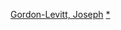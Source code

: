 {{navbox
|name = 约瑟夫·戈登-莱维特
|title = [[喬瑟夫·高登-李維]]執導電影
|state = {{{state|autocollapse}}}
| listclass = hlist

| group1 = 長片
| list1  = 
* 《[[超急情聖]]》（2013）

| group2 = 短片
| list2 =
* 《{{le|摩根与命运的约会|Morgan M. Morgansen's Date with Destiny}}》（2010）
* 《{{le|摩根与命运的第11次约会：飞艇动物园|Morgan and Destiny's Eleventeenth Date: The Zeppelin Zoo}}》（2010）
}}<noinclude>
{{collapsible option}}
[[Category:美国电影导演模板|Gordon-Levitt, Joseph]]
[[Category:喬瑟夫·高登-李維電影|*]]
</noinclude>